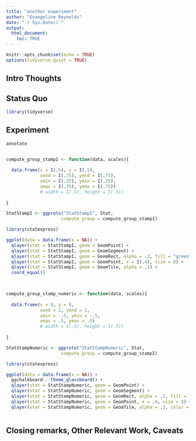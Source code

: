 ```yaml
---
title: "another experiment"
author: "Evangeline Reynolds"
date: "`r Sys.Date()`"
output: 
  html_document:
    toc: TRUE
---
```


```r
knitr::opts_chunk$set(echo = TRUE)
options(tidyverse.quiet = TRUE)
```




## Intro Thoughts


## Status Quo

```r
library(tidyverse)

```

## Experiment

```r
annotate


compute_group_stampI <- function(data, scales){
  
  data.frame(x = I(.5), y = I(.5),
             xend = I(.75), yend = I(.75),
             xmin = I(.25), ymin = I(.25),
             xmax = I(.75), ymax = I(.75))
             # width = I(.5), height = I(.5))
  
}

StatStampI <- ggproto("StatStampI", Stat,
                     compute_group = compute_group_stampI)

library(statexpress)

ggplot(data = data.frame(x = NA)) + 
  qlayer(stat = StatStampI, geom = GeomPoint) + 
  qlayer(stat = StatStampI, geom = GeomSegment) + 
  qlayer(stat = StatStampI, geom = GeomRect, alpha = .2, fill = "green") + 
  qlayer(stat = StatStampI, geom = GeomPoint, x = I(.4), size = 8) + 
  qlayer(stat = StatStampI, geom = GeomTile, alpha = .1) + 
  coord_equal()

  

compute_group_stamp_numeric <- function(data, scales){
  
  data.frame(x = 0, y = 0,
             xend = 1, yend = 1,
             xmin = -.5, ymin = -.5,
             xmax = .5, ymax = .5)
             # width = I(.5), height = I(.5))
  
}

StatStampNumeric <- ggproto("StatStampNumeric", Stat,
                     compute_group = compute_group_stampI)

library(statexpress)

ggplot(data = data.frame(x = NA)) + 
  ggchalkboard:::theme_glassboard() +
  qlayer(stat = StatStampNumeric, geom = GeomPoint) + 
  qlayer(stat = StatStampNumeric, geom = GeomSegment) + 
  qlayer(stat = StatStampNumeric, geom = GeomRect, alpha = .2, fill = "green") + 
  qlayer(stat = StatStampNumeric, geom = GeomPoint, x = .4, size = 8) + 
  qlayer(stat = StatStampNumeric, geom = GeomTile, alpha = .3, color = "pink")



```



## Closing remarks, Other Relevant Work, Caveats
